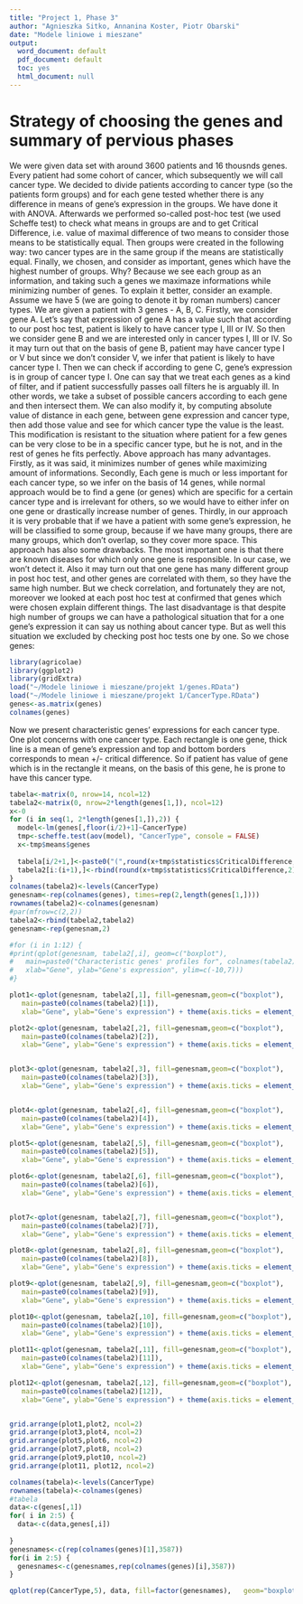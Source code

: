 ```yaml
---
title: "Project 1, Phase 3"
author: "Agnieszka Sitko, Annanina Koster, Piotr Obarski"
date: "Modele liniowe i mieszane"
output:
  word_document: default
  pdf_document: default
  toc: yes
  html_document: null
---
```


# Strategy of choosing the genes and summary of pervious phases

We were given data set with around 3600 patients and 16 thousnds genes. Every patient had some cohort of cancer, which subsequently we will call cancer type. We decided to divide patients according to cancer type (so the patients form groups) and for each gene tested whether there is any difference in means of gene's expression in the groups. We have done it with ANOVA.
Afterwards we performed so-called post-hoc test (we used Scheffe test) to check what means in groups are and to get Critical Difference, i.e. value of maximal difference of two means to consider those means to be statistically equal.
Then groups were created in the following way: two cancer types are in the same group if the means are statistically equal.
Finally, we chosen, and consider as important, genes which have the highest number of groups. Why? Because we see each group as an information, and taking such a genes we maximaze informations while minimizing number of genes. To explain it better, consider an example. Assume we have 5 (we are going to denote it by roman numbers) cancer types. We are given a patient with 3 genes - A, B, C. Firstly, we consider gene A. Let's say that expression of gene A has a value such that according to our post hoc test, patient is likely to have cancer type I, III or IV. So then we consider gene B and we are interested only in cancer types I, III or IV. So it may turn out that on the basis of gene B, patient may have cancer type I or V but since we don't consider V, we infer that patient is likely to have cancer type I. Then we can check if according to gene C, gene's expression is in group of cancer type I. One can say that we treat each genes as a kind of filter, and if patient successfully passes oall filters he is arguably ill. In other words, we take a subset of possible cancers according to each gene and then intersect them. We can also modify it, by computing absolute value of distance in each gene, between gene expression and cancer type, then add those value and see for which cancer type the value is the least. This modification is resistant to the situation where patient for a few genes can be very close to be in a specific cancer type, but he is not, and in the rest of genes he fits perfectly.
Above approach has many advantages. Firstly, as it was said, it minimizes number of genes while maximizing amount of informations. Secondly, Each gene is much or less important for each cancer type, so we infer on the basis of 14 genes, while normal approach would be to find a gene (or genes) which are specific for a certain cancer type and is irrelevant for others, so we would have to either infer on one gene or drastically increase number of genes. Thirdly, in our approach it is very probable that if we have a patient with some gene's expression, he will be classified to some group, because if we have many groups, there are many groups, which don't overlap, so they cover more space.
This approach has also some drawbacks. The most important one is that there are known diseases for which only one gene is responsible. In our case, we won't detect it. Also it may turn out that one gene has many different group in post hoc test, and other genes are correlated with them, so they have the same high number. But we check correlation, and fortunately they are not, moreover we looked at each post hoc test at confirmed that genes which were chosen explain different things. The last disadvantage is that despite high number of groups we can have a pathological situation that for a one gene's expression it can say us nothing about cancer type. But as well this situation we excluded by checking post hoc tests one by one.
So we chose genes:

```r
library(agricolae)
library(ggplot2)
library(gridExtra)
load("~/Modele liniowe i mieszane/projekt 1/genes.RData")
load("~/Modele liniowe i mieszane/projekt 1/CancerType.RData")
genes<-as.matrix(genes)
colnames(genes)
```

Now we present characteristic genes' expressions for each cancer type. One plot concerns with one cancer type. Each rectangle is one gene, thick line is a mean of gene's expression and top and bottom borders corresponds to mean +/- critical difference. So if patient has value of gene which is in the rectangle it means, on the basis of this gene, he is prone to have this cancer type.

```r
tabela<-matrix(0, nrow=14, ncol=12)
tabela2<-matrix(0, nrow=2*length(genes[1,]), ncol=12)
x<-0
for (i in seq(1, 2*length(genes[1,]),2)) {
  model<-lm(genes[,floor(i/2)+1]~CancerType)
  tmp<-scheffe.test(aov(model), "CancerType", console = FALSE)
  x<-tmp$means$genes
  
  tabela[i/2+1,]<-paste0("(",round(x+tmp$statistics$CriticalDifference,2),",", round(x-tmp$statistics$CriticalDifference,2),")")
  tabela2[i:(i+1),]<-rbind(round(x+tmp$statistics$CriticalDifference,2),round(x-tmp$statistics$CriticalDifference,2))
}
colnames(tabela2)<-levels(CancerType)
genesnam<-rep(colnames(genes), times=rep(2,length(genes[1,])))
rownames(tabela2)<-colnames(genesnam)
#par(mfrow=c(2,2))
tabela2<-rbind(tabela2,tabela2)
genesnam<-rep(genesnam,2)

#for (i in 1:12) {
#print(qplot(genesnam, tabela2[,i], geom=c("boxplot"), 
#   main=paste0("Characteristic genes' profiles for", colnames(tabela2)[i]),
#   xlab="Gene", ylab="Gene's expression", ylim=c(-10,7)))
#}

plot1<-qplot(genesnam, tabela2[,1], fill=genesnam,geom=c("boxplot"), 
   main=paste0(colnames(tabela2)[1]),
   xlab="Gene", ylab="Gene's expression") + theme(axis.ticks = element_blank(), axis.text.x = element_blank())+guides(fill=guide_legend(title="Gene"))

plot2<-qplot(genesnam, tabela2[,2], fill=genesnam,geom=c("boxplot"), 
   main=paste0(colnames(tabela2)[2]),
   xlab="Gene", ylab="Gene's expression") + theme(axis.ticks = element_blank(), axis.text.x = element_blank())+guides(fill=FALSE)


plot3<-qplot(genesnam, tabela2[,3], fill=genesnam,geom=c("boxplot"), 
   main=paste0(colnames(tabela2)[3]),
   xlab="Gene", ylab="Gene's expression") + theme(axis.ticks = element_blank(), axis.text.x = element_blank())+guides(fill=guide_legend(title="Gene"))


plot4<-qplot(genesnam, tabela2[,4], fill=genesnam,geom=c("boxplot"), 
   main=paste0(colnames(tabela2)[4]),
   xlab="Gene", ylab="Gene's expression") + theme(axis.ticks = element_blank(), axis.text.x = element_blank())+guides(fill=FALSE)

plot5<-qplot(genesnam, tabela2[,5], fill=genesnam,geom=c("boxplot"), 
   main=paste0(colnames(tabela2)[5]),
   xlab="Gene", ylab="Gene's expression") + theme(axis.ticks = element_blank(), axis.text.x = element_blank())+guides(fill=guide_legend(title="Gene"))

plot6<-qplot(genesnam, tabela2[,6], fill=genesnam,geom=c("boxplot"), 
   main=paste0(colnames(tabela2)[6]),
   xlab="Gene", ylab="Gene's expression") + theme(axis.ticks = element_blank(), axis.text.x = element_blank())+guides(fill=FALSE)


plot7<-qplot(genesnam, tabela2[,7], fill=genesnam,geom=c("boxplot"), 
   main=paste0(colnames(tabela2)[7]),
   xlab="Gene", ylab="Gene's expression") + theme(axis.ticks = element_blank(), axis.text.x = element_blank())+guides(fill=guide_legend(title="Gene"))

plot8<-qplot(genesnam, tabela2[,8], fill=genesnam,geom=c("boxplot"), 
   main=paste0(colnames(tabela2)[8]),
   xlab="Gene", ylab="Gene's expression") + theme(axis.ticks = element_blank(), axis.text.x = element_blank())+guides(fill=FALSE)

plot9<-qplot(genesnam, tabela2[,9], fill=genesnam,geom=c("boxplot"), 
   main=paste0(colnames(tabela2)[9]),
   xlab="Gene", ylab="Gene's expression") + theme(axis.ticks = element_blank(), axis.text.x = element_blank())+guides(fill=guide_legend(title="Gene"))

plot10<-qplot(genesnam, tabela2[,10], fill=genesnam,geom=c("boxplot"), 
   main=paste0(colnames(tabela2)[10]),
   xlab="Gene", ylab="Gene's expression") + theme(axis.ticks = element_blank(), axis.text.x = element_blank())+guides(fill=FALSE)

plot11<-qplot(genesnam, tabela2[,11], fill=genesnam,geom=c("boxplot"), 
   main=paste0(colnames(tabela2)[11]),
   xlab="Gene", ylab="Gene's expression") + theme(axis.ticks = element_blank(), axis.text.x = element_blank())+guides(fill=guide_legend(title="Gene"))

plot12<-qplot(genesnam, tabela2[,12], fill=genesnam,geom=c("boxplot"), 
   main=paste0(colnames(tabela2)[12]),
   xlab="Gene", ylab="Gene's expression") + theme(axis.ticks = element_blank(), axis.text.x = element_blank())+guides(fill=FALSE)


grid.arrange(plot1,plot2, ncol=2)
grid.arrange(plot3,plot4, ncol=2)
grid.arrange(plot5,plot6, ncol=2)
grid.arrange(plot7,plot8, ncol=2)
grid.arrange(plot9,plot10, ncol=2)
grid.arrange(plot11, plot12, ncol=2)

```


```r
colnames(tabela)<-levels(CancerType)
rownames(tabela)<-colnames(genes)
#tabela
data<-c(genes[,1])
for( i in 2:5) {
  data<-c(data,genes[,i])
  
}
genesnames<-c(rep(colnames(genes)[1],3587))
for(i in 2:5) {
  genesnames<-c(genesnames,rep(colnames(genes)[i],3587))
}

qplot(rep(CancerType,5), data, fill=factor(genesnames),   geom="boxplot", position="dodge") + theme_bw() + coord_flip()
```